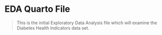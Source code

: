 # EDA Quarto File

> This is the initial Exploratory Data Analysis file which will examine the Diabetes Health Indicators data set.
